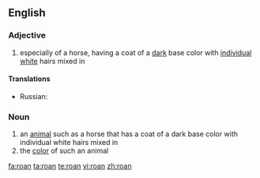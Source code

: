 ==English==

===Adjective===
{{en-adj|-}}

# especially of a horse, having a coat of a [[dark]] base color with [[individual]] [[white]] hairs mixed in

====Translations====
{{trans-top|having a coat of a dark base color with individual white hairs mixed in}}
* Russian: {{t+|ru|чалый|sc=Cyrl}}
{{trans-mid}}
{{trans-bottom}}

===Noun===
{{en-noun}}

# an [[animal]] such as a horse that has a coat of a dark base color with individual white hairs mixed in
# the [[color]] of such an animal

[[fa:roan]]
[[ta:roan]]
[[te:roan]]
[[vi:roan]]
[[zh:roan]]